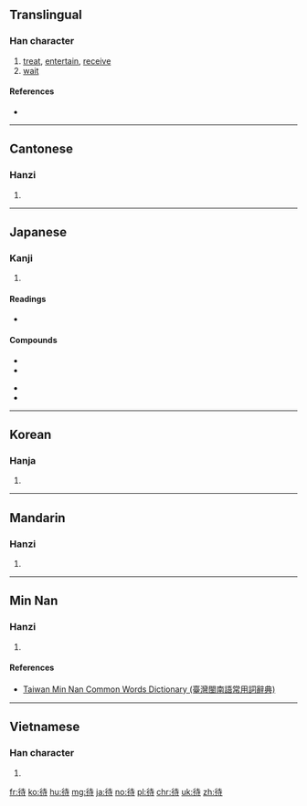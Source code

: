 ==Translingual==

===Han character===
{{Han char|rn=60|rad=彳|as=06|sn=9|four=24241|canj=HOGDI|ids=⿰彳寺}}

# [[treat]], [[entertain]], [[receive]]
# [[wait]]

====References====
* {{Han ref|kx=0366.050|dkj=10085|dj=0686.110|hdz=20818.070|uh=5F85|ud=24453|bh=ABDD|bd=43997}}

----

==Cantonese==

===Hanzi===
{{yue-hanzi|jyut=[[doi6]]|y=doi6}}

# {{defn|lang=yue|sort=彳06}}

----

==Japanese==

===Kanji===
{{ja-kanji|grade=3|rs=彳06}}

# {{defn|lang=ja|sort=彳06}}

====Readings====
* {{ja-readings|goon=[[だい]] (dai)|kanon=[[たい]] (tai)|kun=[[まつ]] (matsu)}}

====Compounds====
{{top3}}
* {{l|ja|sc=Jpan|待機|tr=たいき, taiki}}
* {{l|ja|sc=Jpan|待望|tr=たいぼう, taibō}}
{{mid3}}
* {{l|ja|sc=Jpan|待合室|tr=まちあいしつ, machiaishitsu}}
* {{l|ja|sc=Jpan|期待|tr=きたい, kitai}}
{{bottom}}

----

==Korean==

===Hanja===
{{ko-hanja|hangeul=대|eumhun=|rv=dae|mr=tae|y=tay}}

# {{defn|lang=ko|sort=彳06}}

----

==Mandarin==

===Hanzi===
{{cmn-hanzi|pin=[[dài]] ([[dai4]])|wg=tai<sup>4</sup>}}

# {{defn|lang=cmn|sort=彳06}}

----

==Min Nan==

===Hanzi===
{{nan-hanzi|tlpa=[[thāi]] (thai<sup>7</sup>), [[tāi]] (tai<sup>7</sup>)}}

# {{defn|lang=nan|sort=彳06}}

====References====
* [http://twblg.dict.edu.tw/holodict_new/result_detail.jsp?n_no=4912&curpage=1&sample=%E5%BE%85&radiobutton=1&querytarget=1&limit=20&pagenum=1&rowcount=17 Taiwan Min Nan Common Words Dictionary (臺灣閩南語常用詞辭典)]

----

==Vietnamese==

===Han character===
{{vi-hantu|[[đãi]], [[đảy]], [[đậy]], [[đẩy]], [[đẫy]], [[đợi]], [[rãi]], [[dợi]], [[đất]], [[được]]|rs=彳06}}

# {{defn|lang=vi|sort=彳06}}

[[fr:待]]
[[ko:待]]
[[hu:待]]
[[mg:待]]
[[ja:待]]
[[no:待]]
[[pl:待]]
[[chr:待]]
[[uk:待]]
[[zh:待]]